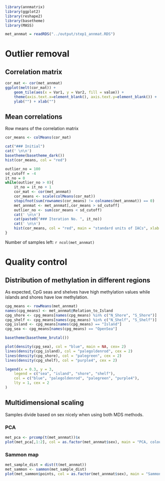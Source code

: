 ```r
library(annmatrix)
library(ggplot2)
library(reshape2)
library(basetheme)
library(MASS)
```


```r
met_annmat = readRDS("../output/step1_annmat.RDS")
```

# Outlier removal

## Correlation matrix

```r
cor_mat <- cor(met_annmat)
ggplot(melt(cor_mat)) +
	geom_tile(aes(x = Var1, y = Var2, fill = value)) +
	theme(axis.text.x=element_blank(), axis.text.y=element_blank()) +
	ylab("") + xlab("")
```

## Mean correlations {.tabset}

Row means of the correlation matrix

```r
cor_means <- colMeans(cor_mat)

cat("### Initial")
cat(' \n\n')
basetheme(basetheme_dark())
hist(cor_means, col = "red")

outlier_no = 100
sd_cutoff = -4
it_no = 0
while(outlier_no > 0){
	it_no = it_no + 1
    cor_mat <- cor(met_annmat)
    cor_means <- scale(colMeans(cor_mat))
    stopifnot(sum(rownames(cor_means) != colnames(met_annmat)) == 0)
    met_annmat <- met_annmat[,cor_means > sd_cutoff]
    outlier_no <- sum(cor_means < sd_cutoff)
	cat(' \n\n')
	cat(paste0("### Iteration No. ", it_no))
	cat(' \n\n')
	hist(cor_means, col = "red", main = "standard units of IACs", xlab = "")
}

```

Number of samples left: `r ncol(met_annmat)`

# Quality control

## Distribution of methylation in different regions

As expected, CpG seas and shelves have high methylation values while
islands and shores have low methylation.

```r
cpg_means <- rowMeans(met_annmat)
names(cpg_means) <- met_annmat@Relation_to_Island
cpg_shore <- cpg_means[names(cpg_means) %in% c("N_Shore", "S_Shore")]
cpg_shelf <- cpg_means[names(cpg_means) %in% c("N_Shelf", "S_Shelf")]
cpg_island <- cpg_means[names(cpg_means) == "Island"]
cpg_sea <- cpg_means[names(cpg_means) == "OpenSea"]

basetheme(basetheme_brutal())

plot(density(cpg_sea), col = "blue", main = NA, cex= 2)
lines(density(cpg_island), col = "palegoldenrod", cex = 2)
lines(density(cpg_shore), col = "palegreen", cex = 2)
lines(density(cpg_shelf), col = "purple4", cex = 2)

legend(x = 0.3, y = 3,
	legend = c("sea", "island", "shore", "shelf"),
	col = c("blue", "palegoldenrod", "palegreen", "purple4"),
	lty = 1, cex = 2
)
```

## Multidimensional scaling {.tabset}

Samples divide based on sex nicely when using both MDS methods.

### PCA

```r
met_pca <- prcomp(t(met_annmat))$x
plot(met_pca[,1:2], col = as.factor(met_annmat$sex), main = "PCA, coloured by sex")
```

### Sammon map

```r
met_sample_dist = dist(t(met_annmat))
met_sammon <- sammon(met_sample_dist)
plot(met_sammon$points, col = as.factor(met_annmat$sex), main = "Sammon map, coloured by sex")
```

